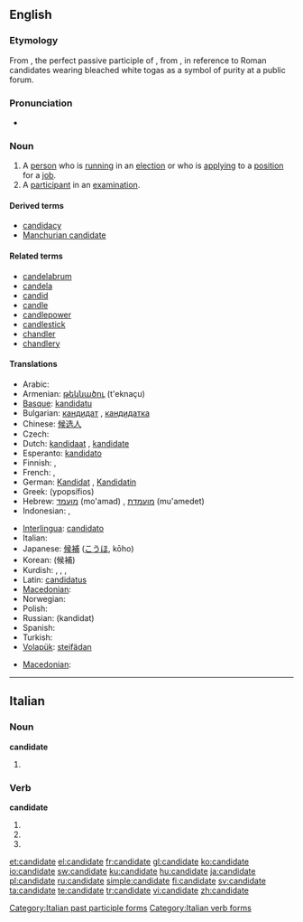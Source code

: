 ==English==

===Etymology===
From {{etyl|la}} {{term|candidatus||a person who is standing for public office}}, the perfect passive participle of {{term|candidare}}, from {{term|candidus||candid, white}}, in reference to Roman candidates wearing bleached white togas as a symbol of purity at a public forum.

===Pronunciation===
* {{audio|En-us-candidate.ogg|Audio (US)}}

===Noun===
{{en-noun}}

# A [[person]] who is [[run]]ning in an [[election]] or who is [[apply]]ing to a [[position]] for a [[job]].
# A [[participant]] in an [[examination]].

====Derived terms====
* [[candidacy]]
* [[Manchurian candidate]]

====Related terms====
* [[candelabrum]]
* [[candela]]
* [[candid]]
* [[candle]]
* [[candlepower]]
* [[candlestick]]
* [[chandler]]
* [[chandlery]]

====Translations====
{{trans-top|person running in an election}}
* Arabic: {{t-|ar|مرشح|sha|alt=مُرَش{{ar-dia|tr=murashshaH|sc=Arab}}ح}}
* Armenian: [[թեկնածու]] (t'eknaçu)
* [[Basque]]: [[kandidatu]]
* Bulgarian: [[кандидат]] {{m}}, [[кандидатка]] {{f}}
* Chinese: [[候选人]]
* Czech: {{t-|cs|kandidát|m}}
* Dutch: [[kandidaat]] {{m}}, [[kandidate]] {{f}}
* Esperanto: [[kandidato]]
* Finnish: {{t+|fi|ehdokas}}, {{t+|fi|kandidaatti}}
* French: {{t+|fr|candidat|m}}, {{t+|fr|candidate|f}}
* German: [[Kandidat]] {{m}}, [[Kandidatin]] {{f}}
* Greek: {{t+|el|υποψήφιος|m|sc=Grek}} (ypopsífios)
* Hebrew: [[מועמד]] (mo'amad) {{m}}, [[מועמדת]] (mu'amedet) {{f}}
* Indonesian: {{t-|id|kandidat|xs=Indonesian}}, {{t+|id|calon|xs=Indonesian}}
{{trans-mid}}
* [[Interlingua]]: [[candidato]]
* Italian: {{t-|it|candidato}}
* Japanese: [[候補]] ([[こうほ]], kōho)
* Korean: {{t-|ko|후보|tr=hoo-bo|sc=Kore}}(候補)
* Kurdish: {{t+|ku|berbijar}}, {{t+|ku|namzet}}, {{t|ku|berendam}}, {{t+|ku|kandîdat}}
* Latin: [[candidatus]] {{m}}
* [[Macedonian]]: {{t-|mk|кандидат|m|tr=kandidát|sc=Cyrl|xs=Macedonian}}
* Norwegian: {{t-|no|kandidat}}
* Polish: {{t-|pl|kandydat|m}}
* Russian: {{t+|ru|кандидат|sc=Cyrl}} (kandidat)
* Spanish: {{t+|es|candidato}}
* Turkish: {{t+|tr|aday}}
* [[Volapük]]: [[steifädan]]
{{trans-bottom}}

{{trans-top|participant in an examination}}
* [[Macedonian]]: {{t-|mk|кандидат|m|tr=kandidát|sc=Cyrl|xs=Macedonian}}
{{trans-mid}}
{{trans-bottom}}

----

==Italian==

===Noun===
'''candidate''' {{f}}

# {{plural of|[[candidata]]|lang=Italian}}

===Verb===
'''candidate'''

# {{form of|[[second-person|Second-person]] [[plural]] [[present tense]]|[[candidare#Italian|candidare]]|lang=Italian}}
# {{form of|Second-person plural [[imperative]]|candidare#Italian|candidare|lang=Italian}}
# {{form of|[[feminine|Feminine]] plural|[[candidato]]}}

[[Category:Italian past participle forms]]
[[Category:Italian verb forms]]

[[et:candidate]]
[[el:candidate]]
[[fr:candidate]]
[[gl:candidate]]
[[ko:candidate]]
[[io:candidate]]
[[sw:candidate]]
[[ku:candidate]]
[[hu:candidate]]
[[ja:candidate]]
[[pl:candidate]]
[[ru:candidate]]
[[simple:candidate]]
[[fi:candidate]]
[[sv:candidate]]
[[ta:candidate]]
[[te:candidate]]
[[tr:candidate]]
[[vi:candidate]]
[[zh:candidate]]